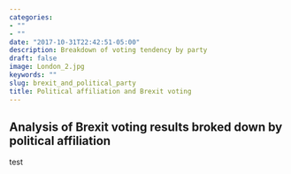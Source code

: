 ```yaml
---
categories:
- ""
- ""
date: "2017-10-31T22:42:51-05:00"
description: Breakdown of voting tendency by party 
draft: false
image: London_2.jpg
keywords: ""
slug: brexit_and_political_party
title: Political affiliation and Brexit voting 
---
```


## Analysis of Brexit voting results broked down by political affiliation 
test